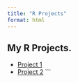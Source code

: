 ```yaml
---
title: "R Projects"
format: html
---
```


## My R Projects.

- [Project 1](r-projects.qmd)
- [Project 2](r-projects-2.qmd)
```
